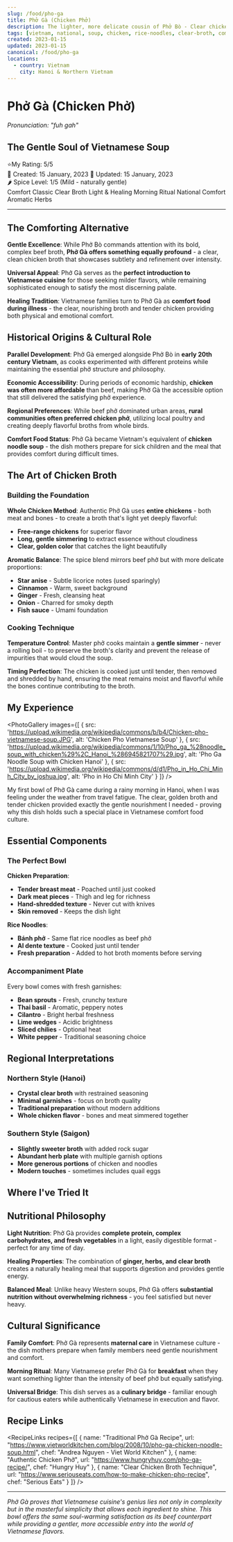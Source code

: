 ```yaml
---
slug: /food/pho-ga
title: Phở Gà (Chicken Phở)
description: The lighter, more delicate cousin of Phở Bò - Clear chicken broth with tender meat and aromatic herbs
tags: [vietnam, national, soup, chicken, rice-noodles, clear-broth, comforting, traditional, hanoi, light]
created: 2023-01-15
updated: 2023-01-15
canonical: /food/pho-ga
locations:
  - country: Vietnam
    city: Hanoi & Northern Vietnam
---
```



# Phở Gà (Chicken Phở)
*Pronunciation: "fuh gah"*

## The Gentle Soul of Vietnamese Soup

<div className="food-rating">
  <span className="star">⭐</span>My Rating: 5/5
</div>

<div className="food-metadata">
  <span className="food-date">📅 Created: 15 January, 2023</span>
  <span className="food-date">🔄 Updated: 15 January, 2023</span>
</div>

<div className="spice-level">
  🌶️ Spice Level: 1/5 (Mild - naturally gentle)
</div>

<div className="food-tags">
  <span className="food-tag">Comfort Classic</span>
  <span className="food-tag">Clear Broth</span>
  <span className="food-tag">Light & Healing</span>
  <span className="food-tag">Morning Ritual</span>
  <span className="food-tag">National Comfort</span>
  <span className="food-tag">Aromatic Herbs</span>
</div>

---

## The Comforting Alternative

**Gentle Excellence**: While Phở Bò commands attention with its bold, complex beef broth, **Phở Gà offers something equally profound** - a clear, clean chicken broth that showcases subtlety and refinement over intensity.

**Universal Appeal**: Phở Gà serves as the **perfect introduction to Vietnamese cuisine** for those seeking milder flavors, while remaining sophisticated enough to satisfy the most discerning palate.

**Healing Tradition**: Vietnamese families turn to Phở Gà as **comfort food during illness** - the clear, nourishing broth and tender chicken providing both physical and emotional comfort.

## Historical Origins & Cultural Role

**Parallel Development**: Phở Gà emerged alongside Phở Bò in **early 20th century Vietnam**, as cooks experimented with different proteins while maintaining the essential phở structure and philosophy.

**Economic Accessibility**: During periods of economic hardship, **chicken was often more affordable** than beef, making Phở Gà the accessible option that still delivered the satisfying phở experience.

**Regional Preferences**: While beef phở dominated urban areas, **rural communities often preferred chicken phở**, utilizing local poultry and creating deeply flavorful broths from whole birds.

**Comfort Food Status**: Phở Gà became Vietnam's equivalent of **chicken noodle soup** - the dish mothers prepare for sick children and the meal that provides comfort during difficult times.

## The Art of Chicken Broth

### Building the Foundation

**Whole Chicken Method**: Authentic Phở Gà uses **entire chickens** - both meat and bones - to create a broth that's light yet deeply flavorful:
- **Free-range chickens** for superior flavor
- **Long, gentle simmering** to extract essence without cloudiness
- **Clear, golden color** that catches the light beautifully

**Aromatic Balance**: The spice blend mirrors beef phở but with more delicate proportions:
- **Star anise** - Subtle licorice notes (used sparingly)
- **Cinnamon** - Warm, sweet background
- **Ginger** - Fresh, cleansing heat
- **Onion** - Charred for smoky depth
- **Fish sauce** - Umami foundation

### Cooking Technique

**Temperature Control**: Master phở cooks maintain a **gentle simmer** - never a rolling boil - to preserve the broth's clarity and prevent the release of impurities that would cloud the soup.

**Timing Perfection**: The chicken is cooked just until tender, then removed and shredded by hand, ensuring the meat remains moist and flavorful while the bones continue contributing to the broth.

## My Experience

<PhotoGallery images={[
  { src: 'https://upload.wikimedia.org/wikipedia/commons/b/b4/Chicken-pho-vietnamese-soup.JPG', alt: 'Chicken Pho Vietnamese Soup' },
  { src: 'https://upload.wikimedia.org/wikipedia/commons/1/10/Pho_ga_%28noodle_soup_with_chicken%29%2C_Hanoi_%286945821707%29.jpg', alt: 'Pho Ga Noodle Soup with Chicken Hanoi' },
  { src: 'https://upload.wikimedia.org/wikipedia/commons/d/d1/Pho_in_Ho_Chi_Minh_City_by_joshua.jpg', alt: 'Pho in Ho Chi Minh City' }
]} />

My first bowl of Phở Gà came during a rainy morning in Hanoi, when I was feeling under the weather from travel fatigue. The clear, golden broth and tender chicken provided exactly the gentle nourishment I needed - proving why this dish holds such a special place in Vietnamese comfort food culture.

## Essential Components

### The Perfect Bowl

**Chicken Preparation**:
- **Tender breast meat** - Poached until just cooked
- **Dark meat pieces** - Thigh and leg for richness
- **Hand-shredded texture** - Never cut with knives
- **Skin removed** - Keeps the dish light

**Rice Noodles**:
- **Bánh phở** - Same flat rice noodles as beef phở
- **Al dente texture** - Cooked just until tender
- **Fresh preparation** - Added to hot broth moments before serving

### Accompaniment Plate

Every bowl comes with fresh garnishes:
- **Bean sprouts** - Fresh, crunchy texture
- **Thai basil** - Aromatic, peppery notes
- **Cilantro** - Bright herbal freshness
- **Lime wedges** - Acidic brightness
- **Sliced chilies** - Optional heat
- **White pepper** - Traditional seasoning choice

## Regional Interpretations

### Northern Style (Hanoi)
- **Crystal clear broth** with restrained seasoning
- **Minimal garnishes** - focus on broth quality
- **Traditional preparation** without modern additions
- **Whole chicken flavor** - bones and meat simmered together

### Southern Style (Saigon)
- **Slightly sweeter broth** with added rock sugar
- **Abundant herb plate** with multiple garnish options
- **More generous portions** of chicken and noodles
- **Modern touches** - sometimes includes quail eggs

## Where I've Tried It

<MapEmbed location="Hanoi, Vietnam" description="Discovering the comforting warmth of authentic Phở Gà in a neighborhood stall" />

## Nutritional Philosophy

**Light Nutrition**: Phở Gà provides **complete protein, complex carbohydrates, and fresh vegetables** in a light, easily digestible format - perfect for any time of day.

**Healing Properties**: The combination of **ginger, herbs, and clear broth** creates a naturally healing meal that supports digestion and provides gentle energy.

**Balanced Meal**: Unlike heavy Western soups, Phở Gà offers **substantial nutrition without overwhelming richness** - you feel satisfied but never heavy.

## Cultural Significance

**Family Comfort**: Phở Gà represents **maternal care** in Vietnamese culture - the dish mothers prepare when family members need gentle nourishment and comfort.

**Morning Ritual**: Many Vietnamese prefer Phở Gà for **breakfast** when they want something lighter than the intensity of beef phở but equally satisfying.

**Universal Bridge**: This dish serves as a **culinary bridge** - familiar enough for cautious eaters while authentically Vietnamese in execution and flavor.

## Recipe Links

<RecipeLinks recipes={[
  {
    name: "Traditional Phở Gà Recipe",
    url: "https://www.vietworldkitchen.com/blog/2008/10/pho-ga-chicken-noodle-soup.html",
    chef: "Andrea Nguyen - Viet World Kitchen"
  },
  {
    name: "Authentic Chicken Phở",
    url: "https://www.hungryhuy.com/pho-ga-recipe/",
    chef: "Hungry Huy"
  },
  {
    name: "Clear Chicken Broth Technique",
    url: "https://www.seriouseats.com/how-to-make-chicken-pho-recipe",
    chef: "Serious Eats"
  }
]} />

---

*Phở Gà proves that Vietnamese cuisine's genius lies not only in complexity but in the masterful simplicity that allows each ingredient to shine. This bowl offers the same soul-warming satisfaction as its beef counterpart while providing a gentler, more accessible entry into the world of Vietnamese flavors.*